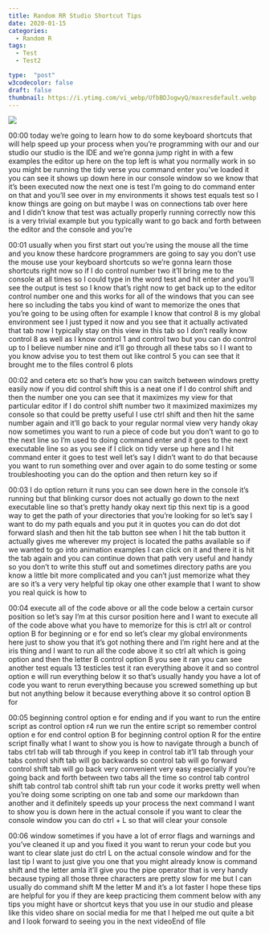 ```yaml
---
title: Random RR Studio Shortcut Tips
date: 2020-01-15
categories:
  - Random R
tags:
  - Test
  - Test2

type:  "post"
w3codecolor: false
draft: false
thumbnail: https://i.ytimg.com/vi_webp/UfbBDJogwyQ/maxresdefault.webp
---
```


<a href="https://www.youtube.com/watch?v=UfbBDJogwyQ">
<img src="auto-posts/images/06-RandomR-FirstflexdashboardusingR.webm.jpg">
</a>









00:00
today we're going to learn how to do some keyboard shortcuts that will help
speed up your process when you're programming with our and our studio our
studio is the IDE and we're gonna jump right in with a few examples the editor
up here on the top left is what you normally work in so you might be running
the tidy verse you command enter you've loaded it you can see it shows up down
here in our console window so we know that it's been executed now the next one
is test I'm going to do command enter on that and you'll see over in my
environments it shows test equals test so I know things are going on but maybe
I was on connections tab over here and I didn't know that test was actually
properly running correctly now this is a very trivial example but you typically
want to go back and forth between the editor and the console and you're

00:01
usually when you first start out you're using the mouse all the time and you
know these hardcore programmers are going to say you don't use the mouse use
your keyboard shortcuts so we're gonna learn those shortcuts right now so if I
do control number two it'll bring me to the console at all times so I could type
in the word test and hit enter and you'll see the output is test so I know
that's right now to get back up to the editor control number one and this works
for all of the windows that you can see here so including the tabs you kind of
want to memorize the ones that you're going to be using often for example I
know that control 8 is my global environment see I just typed it now and
you see that it actually activated that tab now I typically stay on this view in
this tab so I don't really know control 8 as well as I know control 1 and
control two but you can do control up to I believe number nine and it'll go
through all these tabs so I I want to you know advise you to test them out
like control 5 you can see that it brought me to the files control 6 plots

00:02
and cetera etc so that's how you can switch between windows pretty easily now
if you did control shift this is a neat one if I do control shift and then the
number one you can see that it maximizes my view
for that particular editor if I do control shift number two it maximized
maximizes my console so that could be pretty useful I use ctrl shift and then
hit the same number again and it'll go back to your regular normal view very
handy okay now sometimes you want to run a piece of
code but you don't want to go to the next line so I'm used to doing command
enter and it goes to the next executable line so as you see if I click on tidy
verse up here and I hit command enter it goes to test well let's say I didn't
want to do that because you want to run something over and over again to do some
testing or some troubleshooting you can do the option and then return key so if

00:03
I do option return it runs you can see down here in the console it's running
but that blinking cursor does not actually go down to the next executable
line so that's pretty handy okay next tip this next tip is a good way to get
the path of your directories that you're
looking for so let's say I want to do my
path equals and you put it in quotes you can do dot dot forward slash and then
hit the tab button see when I hit the tab button it actually gives me wherever
my project is located the paths available so if we wanted to go into
animation examples I can click on it and there it is hit the tab again and you
can continue down that path very useful and handy so you don't to write this
stuff out and sometimes directory paths are you know a little bit more
complicated and you can't just memorize what they are so it's a very very
helpful tip okay one other example that I want to show you real quick is how to

00:04
execute all of the code above or all the code below a certain cursor position so
let's say I'm at this cursor position here and I want to execute all of the
code above what you have to memorize for
this is ctrl alt or control option B for
beginning or e for end so let's clear my global environments here just to show
you that it's got nothing there and I'm right here and at the iris thing and I
want to run all the code above it so ctrl alt which is going
option and then the letter B control option B you see it ran you can see
another test equals 13 testicles test it ran everything above it and so control
option e will run everything below it so that's usually handy you have a lot of
code you want to rerun everything because you screwed something up but but
not anything below it because everything above it so control option B for

00:05
beginning control option e for ending and if you want to run the entire script
as control option r4 run we run the entire script
so remember control option e for end control option B for beginning control
option R for the entire script finally what I want to show you is how to
navigate through a bunch of tabs ctrl tab will tab through if you keep in
control tab it'll tab through your tabs control shift tab will go backwards so
control tab will go forward control shift tab will go back very convenient
very easy especially if you're going back and forth between two tabs all the
time so control tab control shift tab control tab control shift tab run your
code it works pretty well when you're doing some scripting on one tab and some
our markdown than another and it definitely speeds up your process the
next command I want to show you is down here in the actual console if you want
to clear the console window you can do ctrl + L so that will clear your console

00:06
window sometimes if you have a lot of error flags and warnings and you've
cleaned it up and you fixed it you want to rerun your code but you want to clear
slate just do ctrl L on the actual console window and for the last tip I
want to just give you one that you might already know is command shift and the
letter amla it'll give you the pipe operator that is very handy because
typing all those three characters are pretty slow for me but I can usually do
command shift M the letter M and it's a lot faster I hope these tips are helpful
for you if they are keep practicing them comment below with any tips you might
have or shortcut keys that you use in our studio and please like this video
share on social media for me that I helped me out quite a bit and I look
forward to seeing you in the next videoEnd of file

